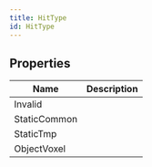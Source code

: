 ```yaml
---
title: HitType
id: HitType
---
```


## Properties

| Name | Description |
| - | - |
| Invalid |  |
| StaticCommon |  |
| StaticTmp |  |
| ObjectVoxel |  |
